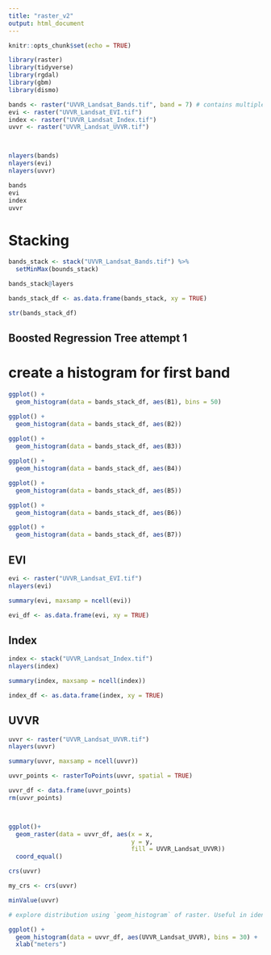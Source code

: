 ```yaml
---
title: "raster_v2"
output: html_document
---
```


```r
knitr::opts_chunk$set(echo = TRUE)
```


```r
library(raster)
library(tidyverse)
library(rgdal)
library(gbm)
library(dismo)
```

```r
bands <- raster("UVVR_Landsat_Bands.tif", band = 7) # contains multiple layers, may have to use `stack` function instead. 
evi <- raster("UVVR_Landsat_EVI.tif")
index <- raster("UVVR_Landsat_Index.tif")
uvvr <- raster("UVVR_Landsat_UVVR.tif")



nlayers(bands)
nlayers(evi)
nlayers(uvvr)
```


```r
bands
evi
index
uvvr
```






# Stacking 
```r
bands_stack <- stack("UVVR_Landsat_Bands.tif") %>% 
  setMinMax(bounds_stack)
```

```r
bands_stack@layers
```



```r
bands_stack_df <- as.data.frame(bands_stack, xy = TRUE)
```

```r
str(bands_stack_df)
```



## Boosted Regression Tree attempt 1 






# create a histogram for first band
```r
ggplot() +
  geom_histogram(data = bands_stack_df, aes(B1), bins = 50)

ggplot() +
  geom_histogram(data = bands_stack_df, aes(B2))
  
ggplot() +
  geom_histogram(data = bands_stack_df, aes(B3))

ggplot() +
  geom_histogram(data = bands_stack_df, aes(B4))

ggplot() +
  geom_histogram(data = bands_stack_df, aes(B5))

ggplot() +
  geom_histogram(data = bands_stack_df, aes(B6))

ggplot() +
  geom_histogram(data = bands_stack_df, aes(B7))
```



## EVI 
```r
evi <- raster("UVVR_Landsat_EVI.tif")
nlayers(evi)
```

```r
summary(evi, maxsamp = ncell(evi))
```

```r
evi_df <- as.data.frame(evi, xy = TRUE)
```



## Index
```r
index <- stack("UVVR_Landsat_Index.tif")
nlayers(index)
```

```r
summary(index, maxsamp = ncell(index))

```

```r
index_df <- as.data.frame(index, xy = TRUE)
```



## UVVR 
```r
uvvr <- raster("UVVR_Landsat_UVVR.tif")
nlayers(uvvr)
```

```r
summary(uvvr, maxsamp = ncell(uvvr))
```

```r
uvvr_points <- rasterToPoints(uvvr, spatial = TRUE)
```




```r
uvvr_df <- data.frame(uvvr_points)
rm(uvvr_points)



ggplot()+
  geom_raster(data = uvvr_df, aes(x = x,
                                  y = y,
                                  fill = UVVR_Landsat_UVVR)) 
  coord_equal()
```

```r
crs(uvvr)

my_crs <- crs(uvvr) 
```

```r
minValue(uvvr)
```

```r
# explore distribution using `geom_histogram` of raster. Useful in identifying outliers and bad data values in our raster data. 

ggplot() +
  geom_histogram(data = uvvr_df, aes(UVVR_Landsat_UVVR), bins = 30) +
  xlab("meters") 
  
```













